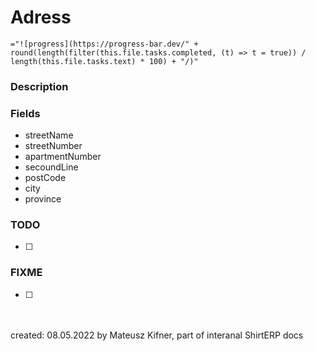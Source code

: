 
<Meta title="ShirtERP/Models/Sub/Adress" />

# Adress

`="![progress](https://progress-bar.dev/" + round(length(filter(this.file.tasks.completed, (t) => t = true)) / length(this.file.tasks.text) * 100) + "/)"`

### Description

### Fields

- streetName
- streetNumber
- apartmentNumber
- secoundLine
- postCode
- city
- province

### TODO

- [ ]

### FIXME

- [ ]

<br/><br/>created: 08.05.2022
by Mateusz Kifner, part of interanal ShirtERP docs
